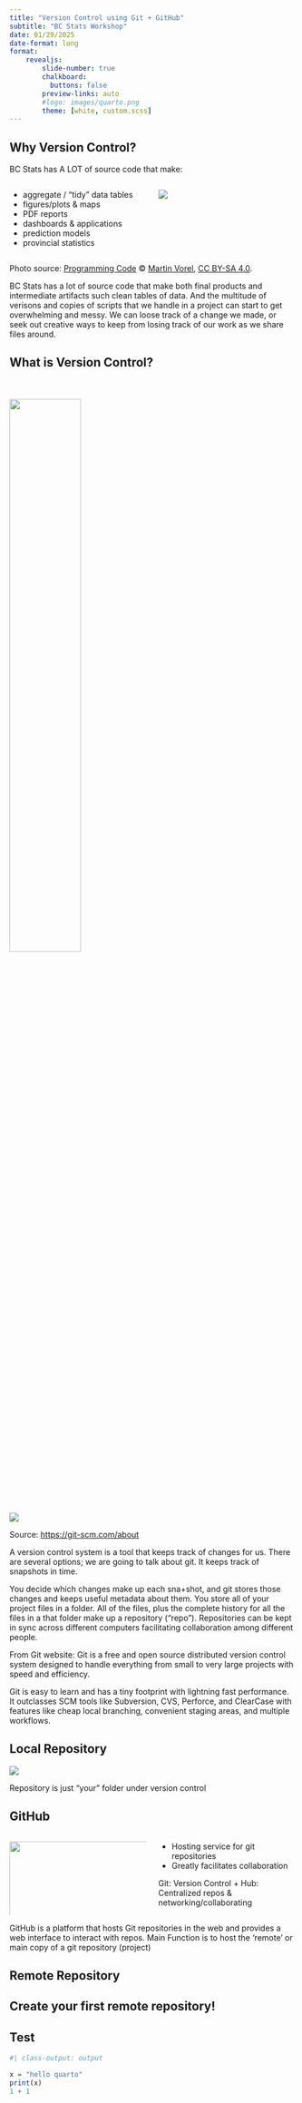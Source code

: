 ```yaml
---
title: "Version Control using Git + GitHub"
subtitle: "BC Stats Workshop"
date: 01/29/2025
date-format: long
format:
    revealjs: 
        slide-number: true
        chalkboard: 
          buttons: false
        preview-links: auto
        #logo: images/quarto.png
        theme: [white, custom.scss]
---
```



## Why Version Control?

BC Stats has A LOT of source code that make:

::::: columns
::: {.column width="50%"}
-   aggregate / “tidy” data tables
-   figures/plots & maps
-   PDF reports
-   dashboards & applications
-   prediction models
-   provincial statistics
:::

::: {.column width="50%"}
![](/figures/code1.png){fig-pos="t"}
:::
:::::

::: footer
Photo source: [Programming Code](https://commons.wikimedia.org/wiki/File:Programming_code.jpg) © [Martin Vorel](https://commons.wikimedia.org/wiki/User:Bloxgros), [CC BY-SA 4.0](https://creativecommons.org/licenses/by-sa/4.0).
:::

::: notes
BC Stats has a lot of source code that make both final products and intermediate artifacts such clean tables of data. And the multitude of verisons and copies of scripts that we handle in a project can start to get overwhelming and messy.  We can loose track of a change we made, or seek out creative ways to keep from losing track of our work as we share files around.
:::

## What is Version Control?

<br> <br> ![](/figures/git-logo.png){fig-pos="t" width="50%"}

![](/figures/git-circles.png){fig-pos="t"}

::: footer
Source: <https://git-scm.com/about>
:::

::: notes
A version control system is a tool that keeps track of changes for us. There are several options; we are going to talk about git. It keeps track of snapshots in time.

You decide which changes make up each sna+shot, and git stores those changes and keeps useful metadata about them. You store all of your project files in a folder. All of the files, plus the complete history for all the files in a that folder make up a repository (“repo”). Repositories can be kept in sync across different computers facilitating collaboration among different people.

From Git website: Git is a free and open source distributed version control system designed to handle everything from small to very large projects with speed and efficiency.

Git is easy to learn and has a tiny footprint with lightning fast performance. It outclasses SCM tools like Subversion, CVS, Perforce, and ClearCase with features like cheap local branching, convenient staging areas, and multiple workflows.
:::



::: notes
:::


## Local Repository
![](/figures/local-repository.png){fig-pos="t" fig-align="center"}

::: notes
Repository is just “your” folder under version control
:::

## GitHub

:::::::: columns
::: {.column width="50%"}
![](/figures/github-mark.png){fig-pos="t" fig-align="center" width=250%}
:::

::: {.column width="50%"}
- Hosting service for git repositories
- Greatly facilitates collaboration

Git: Version Control +
Hub: Centralized repos & 
networking/collaborating
:::
::::::::

::: notes
GitHub is a platform that hosts Git repositories in the web and provides a web interface to interact with repos.
Main Function is to host the ‘remote’ or main copy of a git repository (project)
:::

## {background-image="/figures/git-logo.png" background-size="10%" background-position="85% 6%"}

::: notes

:::

## Remote Repository  {background-image="/figures/github-mark.png" background-size="10%" background-position="85% 6%"}

::: notes

:::

## Create your first remote repository! {background-image="/figures/github-mark.png" background-size="10%" background-position="85% 6%"}

::: notes

:::

## {background-image="/figures/github-mark.png" background-size="10%" background-position="85% 6%"}

::: notes

:::

## {background-image="/figures/github-mark.png" background-size="10%" background-position="85% 6%"}

::: notes

:::

## Test
```r
#| class-output: output

x = "hello quarto"
print(x)
1 + 1
```